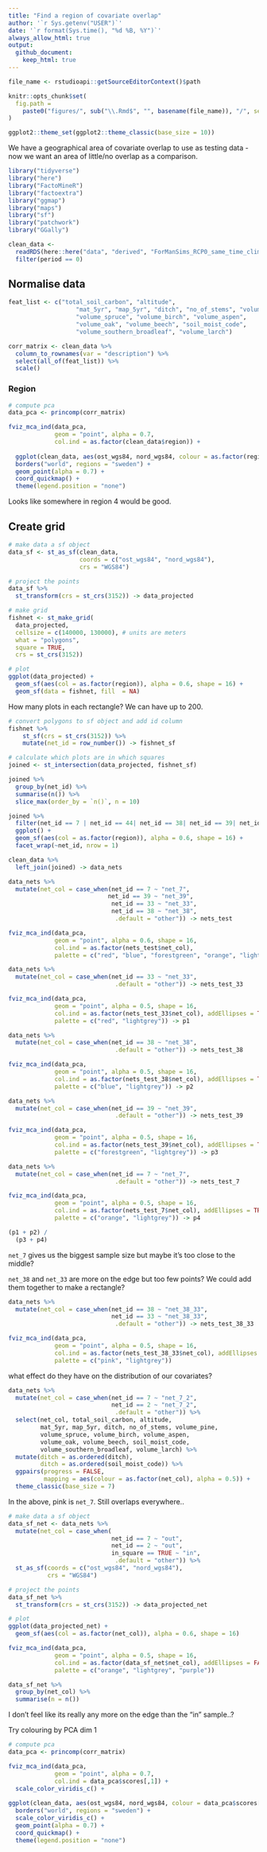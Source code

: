 ```yaml
---
title: "Find a region of covariate overlap"
author: '`r Sys.getenv("USER")`'
date: '`r format(Sys.time(), "%d %B, %Y")`' 
always_allow_html: true
output: 
  github_document:
    keep_html: true
---
```

	
```r
file_name <- rstudioapi::getSourceEditorContext()$path

knitr::opts_chunk$set(
  fig.path =
    paste0("figures/", sub("\\.Rmd$", "", basename(file_name)), "/", sep = "")
)

ggplot2::theme_set(ggplot2::theme_classic(base_size = 10))
```

We have a geographical area of covariate overlap to use as testing data -
now we want an area of little/no overlap as a comparison.

```r
library("tidyverse")
library("here")
library("FactoMineR")
library("factoextra")
library("ggmap")
library("maps")
library("sf")
library("patchwork")
library("GGally")

clean_data <-
  readRDS(here::here("data", "derived", "ForManSims_RCP0_same_time_clim_squ.rds")) %>% 
  filter(period == 0)
```

## Normalise data

```r
feat_list <- c("total_soil_carbon", "altitude",
                   "mat_5yr", "map_5yr", "ditch", "no_of_stems", "volume_pine",
                   "volume_spruce", "volume_birch", "volume_aspen",
                   "volume_oak", "volume_beech", "soil_moist_code",
                   "volume_southern_broadleaf", "volume_larch")

corr_matrix <- clean_data %>% 
  column_to_rownames(var = "description") %>%  
  select(all_of(feat_list)) %>% 
  scale() 
```

### Region

```r
# compute pca
data_pca <- princomp(corr_matrix)

fviz_mca_ind(data_pca, 
             geom = "point", alpha = 0.7,
             col.ind = as.factor(clean_data$region)) +
  
  ggplot(clean_data, aes(ost_wgs84, nord_wgs84, colour = as.factor(region))) +
  borders("world", regions = "sweden") +
  geom_point(alpha = 0.7) +
  coord_quickmap() +
  theme(legend.position = "none")
```

Looks like somewhere in region 4 would be good.

## Create grid

```r
# make data a sf object
data_sf <- st_as_sf(clean_data, 
                    coords = c("ost_wgs84", "nord_wgs84"),
                    crs = "WGS84")

# project the points
data_sf %>% 
  st_transform(crs = st_crs(3152)) -> data_projected

# make grid
fishnet <- st_make_grid(
  data_projected,
  cellsize = c(140000, 130000), # units are meters
  what = "polygons",
  square = TRUE,
  crs = st_crs(3152))

# plot
ggplot(data_projected) +
  geom_sf(aes(col = as.factor(region)), alpha = 0.6, shape = 16) +
  geom_sf(data = fishnet, fill  = NA)
```

How many plots in each rectangle? We can have up to 200.

```r
# convert polygons to sf object and add id column
fishnet %>%
	st_sf(crs = st_crs(3152)) %>%
	mutate(net_id = row_number()) -> fishnet_sf

# calculate which plots are in which squares
joined <- st_intersection(data_projected, fishnet_sf)

joined %>% 
  group_by(net_id) %>% 
  summarise(n()) %>% 
  slice_max(order_by = `n()`, n = 10)
```

```r
joined %>% 
  filter(net_id == 7 | net_id == 44| net_id == 38| net_id == 39| net_id == 33) %>%  
  ggplot() +
  geom_sf(aes(col = as.factor(region)), alpha = 0.6, shape = 16) +
  facet_wrap(~net_id, nrow = 1)
```

```r
clean_data %>% 
  left_join(joined) -> data_nets

data_nets %>% 
  mutate(net_col = case_when(net_id == 7 ~ "net_7",
                            net_id == 39 ~ "net_39",
                             net_id == 33 ~ "net_33",
                             net_id == 38 ~ "net_38",
                              .default = "other")) -> nets_test

fviz_mca_ind(data_pca, 
             geom = "point", alpha = 0.6, shape = 16,
             col.ind = as.factor(nets_test$net_col), 
             palette = c("red", "blue", "forestgreen", "orange", "lightgrey")) 
```

```r
data_nets %>% 
  mutate(net_col = case_when(net_id == 33 ~ "net_33",
                              .default = "other")) -> nets_test_33

fviz_mca_ind(data_pca, 
             geom = "point", alpha = 0.5, shape = 16,
             col.ind = as.factor(nets_test_33$net_col), addEllipses = TRUE,
             palette = c("red", "lightgrey")) -> p1

data_nets %>% 
  mutate(net_col = case_when(net_id == 38 ~ "net_38",
                              .default = "other")) -> nets_test_38

fviz_mca_ind(data_pca, 
             geom = "point", alpha = 0.5, shape = 16,
             col.ind = as.factor(nets_test_38$net_col), addEllipses = TRUE,
             palette = c("blue", "lightgrey")) -> p2

data_nets %>% 
  mutate(net_col = case_when(net_id == 39 ~ "net_39",
                              .default = "other")) -> nets_test_39

fviz_mca_ind(data_pca, 
             geom = "point", alpha = 0.5, shape = 16,
             col.ind = as.factor(nets_test_39$net_col), addEllipses = TRUE,
             palette = c("forestgreen", "lightgrey")) -> p3

data_nets %>% 
  mutate(net_col = case_when(net_id == 7 ~ "net_7",
                              .default = "other")) -> nets_test_7

fviz_mca_ind(data_pca, 
             geom = "point", alpha = 0.5, shape = 16,
             col.ind = as.factor(nets_test_7$net_col), addEllipses = TRUE,
             palette = c("orange", "lightgrey")) -> p4

(p1 + p2) /
  (p3 + p4)
```

`net_7` gives us the biggest sample size  but maybe it's too close to the middle?

`net_38` and `net_33` are more on the edge but too few points? 
We could add them together to make a rectangle?

```r
data_nets %>% 
  mutate(net_col = case_when(net_id == 38 ~ "net_38_33",
                             net_id == 33 ~ "net_38_33",
                              .default = "other")) -> nets_test_38_33

fviz_mca_ind(data_pca, 
             geom = "point", alpha = 0.5, shape = 16,
             col.ind = as.factor(nets_test_38_33$net_col), addEllipses = TRUE,
             palette = c("pink", "lightgrey"))
```

what effect do they have on the distribution of our covariates?


```r
data_nets %>% 
  mutate(net_col = case_when(net_id == 7 ~ "net_7_2",
                             net_id == 2 ~ "net_7_2",
                              .default = "other")) %>% 
  select(net_col, total_soil_carbon, altitude,
         mat_5yr, map_5yr, ditch, no_of_stems, volume_pine,
         volume_spruce, volume_birch, volume_aspen,
         volume_oak, volume_beech, soil_moist_code,
         volume_southern_broadleaf, volume_larch) %>% 
  mutate(ditch = as.ordered(ditch), 
         ditch = as.ordered(soil_moist_code)) %>% 
  ggpairs(progress = FALSE,
          mapping = aes(colour = as.factor(net_col), alpha = 0.5)) +
  theme_classic(base_size = 7)  
```

In the above, pink is `net_7`. 
Still overlaps everywhere.. 

```r
# make data a sf object
data_sf_net <- data_nets %>% 
  mutate(net_col = case_when(
                             net_id == 7 ~ "out",
                             net_id == 2 ~ "out",
                             in_square == TRUE ~ "in",
                              .default = "other")) %>% 
  st_as_sf(coords = c("ost_wgs84", "nord_wgs84"),
           crs = "WGS84")

# project the points
data_sf_net %>% 
  st_transform(crs = st_crs(3152)) -> data_projected_net

# plot
ggplot(data_projected_net) +
  geom_sf(aes(col = as.factor(net_col)), alpha = 0.6, shape = 16) 
```


```r
fviz_mca_ind(data_pca, 
             geom = "point", alpha = 0.5, shape = 16,
             col.ind = as.factor(data_sf_net$net_col), addEllipses = FALSE,
             palette = c("orange", "lightgrey", "purple"))
```

```r
data_sf_net %>% 
  group_by(net_col) %>% 
  summarise(n = n())
```

I don't feel like its really any more on the edge than the "in" sample..?

Try colouring by PCA dim 1

```r
# compute pca
data_pca <- princomp(corr_matrix)

fviz_mca_ind(data_pca, 
             geom = "point", alpha = 0.7,
             col.ind = data_pca$scores[,1]) +
  scale_color_viridis_c() +
  
ggplot(clean_data, aes(ost_wgs84, nord_wgs84, colour = data_pca$scores[,1])) +
  borders("world", regions = "sweden") +
  scale_color_viridis_c() +
  geom_point(alpha = 0.7) +
  coord_quickmap() +
  theme(legend.position = "none")
```
